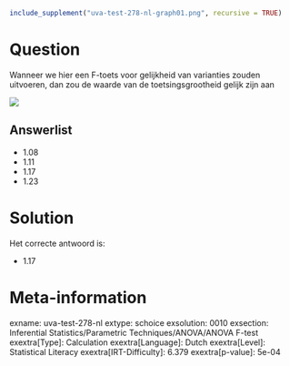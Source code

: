 ```r
include_supplement("uva-test-278-nl-graph01.png", recursive = TRUE)
```

Question
========

Wanneer we hier een F-toets voor gelijkheid van varianties zouden
uitvoeren, dan zou de waarde van de toetsingsgrootheid gelijk zijn aan

![](uva-test-278-nl-graph01.png)

Answerlist
----------

* 1.08
* 1.11
* 1.17
* 1.23

Solution
========

Het correcte antwoord is: 

* 1.17

Meta-information
================
exname: uva-test-278-nl
extype: schoice
exsolution: 0010
exsection: Inferential Statistics/Parametric Techniques/ANOVA/ANOVA F-test
exextra[Type]: Calculation
exextra[Language]: Dutch
exextra[Level]: Statistical Literacy
exextra[IRT-Difficulty]: 6.379
exextra[p-value]: 5e-04

